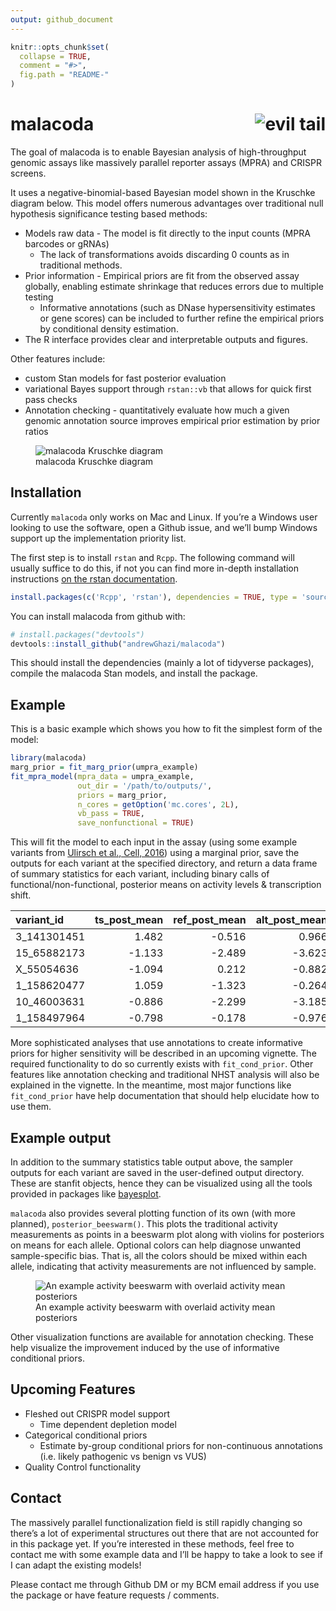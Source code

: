 ```yaml
---
output: github_document
---
```


<!-- README.md is generated from README.Rmd. Please edit that file -->

```r
knitr::opts_chunk$set(
  collapse = TRUE,
  comment = "#>",
  fig.path = "README-"
)
```

# malacoda <img src="man/figures/logo.png" align="right" title="evil tail"/>

The goal of malacoda is to enable Bayesian analysis of high-throughput genomic assays like massively parallel reporter assays (MPRA) and CRISPR screens.

It uses a negative-binomial-based Bayesian model shown in the Kruschke diagram below. This model offers numerous advantages over traditional null hypothesis significance testing based methods:  

* Models raw data - The model is fit directly to the input counts (MPRA barcodes or gRNAs)
    * The lack of transformations avoids discarding 0 counts as in traditional methods.
* Prior information - Empirical priors are fit from the observed assay globally, enabling estimate shrinkage that reduces errors due to multiple testing  
    * Informative annotations (such as DNase hypersensitivity estimates or gene scores) can be included to further refine the empirical priors by conditional density estimation.  
* The R interface provides clear and interpretable outputs and figures.

Other features include:  

* custom Stan models for fast posterior evaluation  
* variational Bayes support through `rstan::vb` that allows for quick first pass checks  
* Annotation checking - quantitatively evaluate how much a given genomic annotation source improves empirical prior estimation by prior ratios

![malacoda Kruschke diagram](man/figures/kruschke2.png)


## Installation

Currently `malacoda` only works on Mac and Linux. If you're a Windows user looking to use the software, open a Github issue, and we'll bump Windows support up the implementation  priority list.

The first step is to install `rstan` and `Rcpp`. The following command will usually suffice to do this, if not you can find more in-depth installation instructions [on the rstan documentation](https://github.com/stan-dev/rstan/wiki/Installing-RStan-on-Mac-or-Linux).

```r
install.packages(c('Rcpp', 'rstan'), dependencies = TRUE, type = 'source')
```

You can install malacoda from github with:

```r
# install.packages("devtools")
devtools::install_github("andrewGhazi/malacoda")
```

This should install the dependencies (mainly a lot of tidyverse packages), compile the malacoda Stan models, and install the package.

## Example

This is a basic example which shows you how to fit the simplest form of the model:

```r
library(malacoda)
marg_prior = fit_marg_prior(umpra_example)
fit_mpra_model(mpra_data = umpra_example,
               out_dir = '/path/to/outputs/',
               priors = marg_prior,
               n_cores = getOption('mc.cores', 2L),
               vb_pass = TRUE,
               save_nonfunctional = TRUE)
```

This will fit the model to each input in the assay (using some example variants from [Ulirsch et al., Cell, 2016](https://www.ncbi.nlm.nih.gov/pubmed/27259154)) using a marginal prior, save the outputs for each variant at the specified directory, and return a data frame of summary statistics for each variant, including binary calls of functional/non-functional, posterior means on activity levels & transcription shift.

|variant_id  | ts_post_mean| ref_post_mean| alt_post_mean|is_functional | hdi_lower| hdi_upper|
|:-----------|------------:|-------------:|-------------:|:-------------|---------:|---------:|
|3_141301451 |        1.482|        -0.516|         0.966|TRUE          |     1.180|     1.761|
|15_65882173 |       -1.133|        -2.489|        -3.623|FALSE         |    -2.434|     0.119|
|X_55054636  |       -1.094|         0.212|        -0.882|TRUE          |    -1.387|    -0.799|
|1_158620477 |        1.059|        -1.323|        -0.264|TRUE          |     0.461|     1.652|
|10_46003631 |       -0.886|        -2.299|        -3.185|FALSE         |    -2.137|     0.300|
|1_158497964 |       -0.798|        -0.178|        -0.976|TRUE          |    -1.371|    -0.222|

More sophisticated analyses that use annotations to create informative priors for higher sensitivity will be described in an upcoming vignette. The required functionality to do so currently exists with `fit_cond_prior`. Other features like annotation checking and traditional NHST analysis will also be explained in the vignette. In the meantime, most major functions like `fit_cond_prior` have help documentation that should help elucidate how to use them.

## Example output

In addition to the summary statistics table output above, the sampler outputs for each variant are saved in the user-defined output directory. These are stanfit objects, hence they can be visualized using all the tools provided in packages like [bayesplot](http://mc-stan.org/users/interfaces/bayesplot). 

`malacoda` also provides several plotting function of its own (with more planned), `posterior_beeswarm()`. This plots the traditional activity measurements as points in a beeswarm plot along with violins for posteriors on means for each allele. Optional colors can help diagnose unwanted sample-specific bias. That is, all the colors should be mixed within each allele, indicating that activity measurements are not influenced by sample.

![An example activity beeswarm with overlaid activity mean posteriors](man/figures/posterior_beeswarm_example.png)

Other visualization functions are available for annotation checking. These help visualize the improvement induced by the use of informative conditional priors.

## Upcoming Features

* Fleshed out CRISPR model support  
    * Time dependent depletion model
* Categorical conditional priors  
    * Estimate by-group conditional priors for non-continuous annotations (i.e. likely pathogenic vs benign vs VUS)
* Quality Control functionality

## Contact

The massively parallel functionalization field is still rapidly changing so there's a lot of experimental structures out there that are not accounted for in this package yet. If you're interested in these methods, feel free to contact me with some example data and I'll be happy to take a look to see if I can adapt the existing models!

Please contact me through Github DM or my BCM email address if you use the package or have feature requests / comments.
